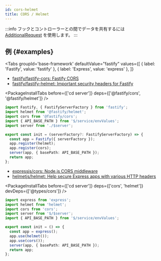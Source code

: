 ```yaml
---
id: cors-helmet
title: CORS / Helmet
---
```



:::info
フックとコントローラーとの間でデータを共有するには [AdditionalRequest](/docs/reference/additionalRequest) を使用します。
:::

## 例 {#examples}

<Tabs
  groupId='base-framework'
  defaultValue="fastify"
  values={[
    { label: 'Fastify', value: 'fastify' },
    { label: 'Express', value: 'express' },
  ]}
>
<TabItem value="fastify">

- [fastify/fastify\-cors: Fastify CORS](https://github.com/fastify/fastify-cors)
- [fastify/fastify\-helmet: Important security headers for Fastify](https://github.com/fastify/fastify-helmet)

<PackageInstallTabs before={['cd server']} deps={['@fastify/cors', '@fastify/helmet']} />

```ts title="server/service/app.ts"
import Fastify, { FastifyServerFactory } from 'fastify';
import helmet from '@fastify/helmet';
import cors from '@fastify/cors';
import { API_BASE_PATH } from '$/service/envValues';
import server from './$server';

export const init = (serverFactory?: FastifyServerFactory) => {
  const app = Fastify({ serverFactory });
  app.register(helmet);
  app.register(cors);
  server(app, { basePath: API_BASE_PATH });
  return app;
};
```

</TabItem>
<TabItem value="express">

- [expressjs/cors: Node\.js CORS middleware](https://github.com/expressjs/cors)
- [helmetjs/helmet: Help secure Express apps with various HTTP headers](https://github.com/helmetjs/helmet)

<PackageInstallTabs before={['cd server']} deps={['cors', 'helmet']} devDeps={['@types/cors']} />

```ts title="server/entrypoints/index.ts"
import express from 'express';
import helmet from 'helmet';
import cors from 'cors';
import server from '$/$server';
import { API_BASE_PATH } from '$/service/envValues';

export const init = () => {
  const app = express();
  app.use(helmet());
  app.use(cors());
  server(app, { basePath: API_BASE_PATH });
  return app;
};
```

</TabItem>
</Tabs>
